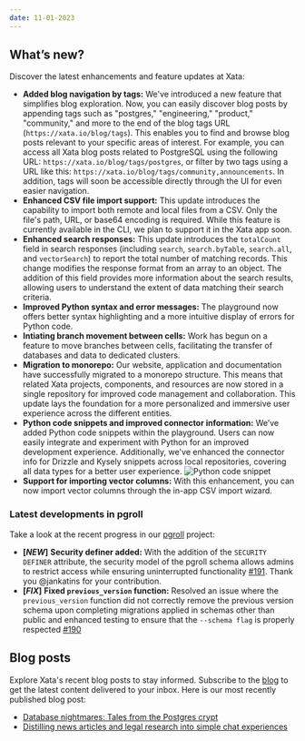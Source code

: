 ```yaml
---
date: 11-01-2023
---
```


## What’s new?

Discover the latest enhancements and feature updates at Xata:

- **Added blog navigation by tags:** We've introduced a new feature that simplifies blog exploration. Now, you can easily discover blog posts by appending tags such as "postgres," "engineering," "product," "community," and more to the end of the blog tags URL (`https://xata.io/blog/tags`). This enables you to find and browse blog posts relevant to your specific areas of interest. For example, you can access all Xata blog posts related to PostgreSQL using the following URL: `https://xata.io/blog/tags/postgres`, or filter by two tags using a URL like this: `https://xata.io/blog/tags/community,announcements`. In addition, tags will soon be accessible directly through the UI for even easier navigation.
- **Enhanced CSV file import support:** This update introduces the capability to import both remote and local files from a CSV. Only the file's path, URL, or base64 encoding is required. While this feature is currently available in the CLI, we plan to support it in the Xata app soon.
- **Enhanced search responses:** This update introduces the `totalCount` field in search responses (including `search`, `search.byTable`, `search.all`, and `vectorSearch`) to report the total number of matching records. This change modifies the response format from an array to an object. The addition of this field provides more information about the search results, allowing users to understand the extent of data matching their search criteria.
- **Improved Python syntax and error messages:** The playground now offers better syntax highlighting and a more intuitive display of errors for Python code.
- **Intiating branch movement between cells:** Work has begun on a feature to move branches between cells, facilitating the transfer of databases and data to dedicated clusters. 
- **Migration to monorepo:** Our website, application and documentation have successfully migrated to a monorepo structure. This means that related Xata projects, components, and resources are now stored in a single repository for improved code management and collaboration. This update lays the foundation for a more personalized and immersive user experience across the different entities.
- **Python code snippets and improved connector information:** We’ve added Python code snippets within the playground. Users can now easily integrate and experiment with Python for an improved development experience. Additionally, we've enhanced the connector info for Drizzle and Kysely snippets across local repositories, covering all data types for a better user experience.
    ![Python code snippet](images/python-code-snippet.png)
- **Support for importing vector columns:** With this enhancement, you can now import vector columns through the in-app CSV import wizard.

### Latest developments in pgroll  

Take a look at the recent progress in our [pgroll](https://github.com/xataio/pgroll) project:

- **[_NEW_]** **Security definer added:** With the addition of the `SECURITY DEFINER` attribute, the security model of the pgroll schema allows admins to restrict access while ensuring uninterrupted functionality [#191](https://github.com/xataio/pgroll/pull/191). Thank you @jankatins for your contribution.  
- **[_FIX_]** **Fixed `previous_version` function:** Resolved an issue where the `previous_version` function did not correctly remove the previous version schema upon completing migrations applied in schemas other than public and enhanced testing to ensure that the `--schema flag` is properly respected [#190](https://github.com/xataio/pgroll/pull/190)

## Blog posts

Explore Xata's recent blog posts to stay informed. Subscribe to the [blog](https://xata.io/blog) to get the latest content delivered to your inbox. Here is our most recently published blog post:

- [Database nightmares: Tales from the Postgres crypt](https://xata.io/blog/database-horrors)
- [Distilling news articles and legal research into simple chat experiences](https://xata.io/blog/community-spotlight-chat-search-experiences)